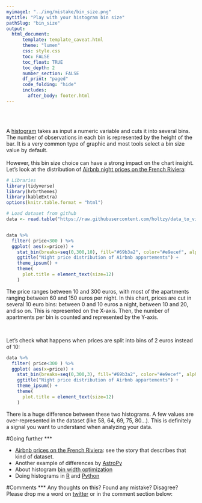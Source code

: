 ```yaml
---
myimage1: "../img/mistake/bin_size.png"
mytitle: "Play with your histogram bin size"
pathSlug: "bin_size"
output:
  html_document:
      template: template_caveat.html
      theme: "lumen"
      css: style.css
      toc: FALSE
      toc_float: TRUE
      toc_depth: 2
      number_section: FALSE
      df_print: "paged"
      code_folding: "hide"
      includes:
        after_body: footer.html
---
```


<br><br>
<div class="mycontent">
A [histogram](https://www.data-to-viz.com/graph/histogram.html) takes as input a numeric variable and cuts it into several bins. The number of observations in each bin is represented by the height of the bar. It is a very common type of graphic and most tools select a bin size value by default.
<br><br>
However, this bin size choice can have a strong impact on the chart insight. Let's look at the distribution of [Airbnb night prices on the French Riviera](http://www.data-to-viz.com/story/OneNum.html):

```r
# Libraries
library(tidyverse)
library(hrbrthemes)
library(kableExtra)
options(knitr.table.format = "html")

# Load dataset from github
data <- read.table("https://raw.githubusercontent.com/holtzy/data_to_viz/master/Example_dataset/1_OneNum.csv", header=TRUE)


data %>%
  filter( price<300 ) %>%
  ggplot( aes(x=price)) +
    stat_bin(breaks=seq(0,300,10), fill="#69b3a2", color="#e9ecef", alpha=0.9) +
    ggtitle("Night price distribution of Airbnb appartements") +
    theme_ipsum() +
    theme(
      plot.title = element_text(size=12)
    )
```

The price ranges between 10 and 300 euros, with most of the apartments ranging between 60 and 150 euros per night. In this chart, prices are cut in several 10 euro bins: between 0 and 10 euros a night, between 10 and 20, and so on. This is represented on the X-axis. Then, the number of apartments per bin is counted and represented by the Y-axis.

<br>

Let’s check what happens when prices are split into bins of 2 euros instead of 10:

```r
data %>%
  filter( price<300 ) %>%
  ggplot( aes(x=price)) +
    stat_bin(breaks=seq(0,300,3), fill="#69b3a2", color="#e9ecef", alpha=0.9) +
    ggtitle("Night price distribution of Airbnb appartements") +
    theme_ipsum() +
    theme(
      plot.title = element_text(size=12)
    )
```

There is a huge difference between these two histograms. A few values are over-represented in the dataset (like 58, 64, 69, 75, 80...). This is definitely a signal you want to understand when analyzing your data.



#Going further
***

- [Airbnb prices on the French Riviera](http://www.data-to-viz.com/story/OneNum.html): see the story that describes that kind of dataset.
- Another example of differences by [AstroPy](http://docs.astropy.org/en/stable/visualization/histogram.html)
- About histogram [bin width optimization](http://176.32.89.45/~hideaki/res/histogram.html)
- Doing histograms in [R](https://www.r-graph-gallery.com/histogram/) and [Python](https://python-graph-gallery.com/histogram/)

#Comments
***
Any thoughts on this? Found any mistake? Disagree? Please drop me a word on [twitter](https://twitter.com/R_Graph_Gallery) or in the comment section below:
<br>




</div>














